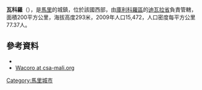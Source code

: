 '''瓦科羅'''（{{lang-fr|Wacoro}}），是[[馬里|馬里]]的城鎮，位於該國西部，由[[庫利科羅區|庫利科羅區]]的[[迪瓦拉省|迪瓦拉省]]負責管轄，面積200平方公里，海拔高度293米，2009年人口15,472，人口密度每平方公里77.37人。

==參考資料==
*{{cite web|url=http://mali-reforme-telecom.mctmtl.com/previsions.pdf|title=Previsions de desserte des communes pour la periode de 2001-2005|publisher=Mali Reforme Telecom|accessdate=February 8, 2009|deadurl=yes|archiveurl=https://web.archive.org/web/20040829024117/http://mali-reforme-telecom.mctmtl.com/previsions.pdf|archivedate=2004年8月29日}}
*[https://web.archive.org/web/20111006083146/http://www.csa-mali.org/plans/koulikoro/plansa_dioila/P_S_A_Wacoro.pdf Wacoro at csa-mali.org]

{{coord|12|35|58|N|6|41|24|W|source:kolossus-itwiki|display=title}}

{{庫利科羅區}}

[[Category:馬里城市|Category:馬里城市]]


{{Mali-geo-stub}}